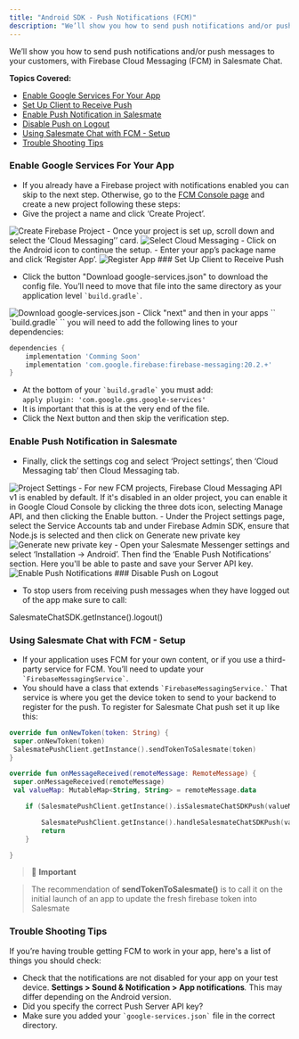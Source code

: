 ```yaml
---
title: "Android SDK - Push Notifications (FCM)"
description: "We’ll show you how to send push notifications and/or push messages to your customers, with Firebase Cloud Messaging (FCM) in Salesmate Chat...."
---
```


We’ll show you how to send push notifications and/or push messages to your customers, with Firebase Cloud Messaging (FCM) in Salesmate Chat.

**Topics Covered:**

- [Enable Google Services For Your App](https://support.salesmate.io/hc/en-us/articles/9810725938713-Android-SDK-Push-Notifications-FCM#temp:C:Hdf274a09f32dda350e9c7d8ce6b)
- [Set Up Client to Receive Push](https://support.salesmate.io/hc/en-us/articles/9810725938713-Android-SDK-Push-Notifications-FCM#temp:C:Hdf105336643e4c710fc7db18837)
- [Enable Push Notification in Salesmate](https://support.salesmate.io/hc/en-us/articles/9810725938713-Android-SDK-Push-Notifications-FCM#temp:C:Hdfdff5e7d9277838de9534055f7)
- [Disable Push on Logout](https://support.salesmate.io/hc/en-us/articles/9810725938713-Android-SDK-Push-Notifications-FCM#temp:C:Hdfcf162d0c2f19ca08d926aaadf)
- [Using Salesmate Chat with FCM - Setup](https://support.salesmate.io/hc/en-us/articles/9810725938713-Android-SDK-Push-Notifications-FCM#temp:C:Hdf7d57fd7ed010ec458a515a98d)
- [Trouble Shooting Tips](https://support.salesmate.io/hc/en-us/articles/9810725938713-Android-SDK-Push-Notifications-FCM#temp:C:Hdf47dd567d93b1a06ae99a02db5)

### Enable Google Services For Your App

- If you already have a Firebase project with notifications enabled you can skip to the next step. Otherwise, go to the [FCM Console page](https://console.firebase.google.com/) and create a new project following these steps:
- Give the project a name and click ‘Create Project’.

<img src="images/008-create-firebase-project-10009268287641.png" alt="Create Firebase Project" />
- Once your project is set up, scroll down and select the ‘Cloud Messaging’’ card.

<img src="images/009-select-cloud-messaging-10009252534297.png" alt="Select Cloud Messaging" />
- Click on the Android icon to continue the setup.
- Enter your app’s package name and click ‘Register App’.

<img src="images/010-register-app-10009307437977.png" alt="Register App" />
### Set Up Client to Receive Push

- Click the button "Download google-services.json" to download the config file. You’ll need to move that file into the same directory as your application level `` `build.gradle` ``.

<img src="images/011-download-google-servicesjson-10009307097753.png" alt="Download google-services.json" />
- Click "next" and then in your apps `` `build.gradle` `` you will need to add the following lines to your dependencies:

```gradle
dependencies {
    implementation 'Comming Soon'
    implementation 'com.google.firebase:firebase-messaging:20.2.+'
}
```

- At the bottom of your `` `build.gradle` `` you must add:  
  `apply plugin: 'com.google.gms.google-services'`
- It is important that this is at the very end of the file.
- Click the Next button and then skip the verification step.

### Enable Push Notification in Salesmate

- Finally, click the settings cog and select ‘Project settings’, then ‘Cloud Messaging tab’ then Cloud Messaging tab.

<img src="images/012-project-settings-35524153104025.png" alt="Project Settings" />
- For new FCM projects, Firebase Cloud Messaging API v1 is enabled by default. If it's disabled in an older project, you can enable it in Google Cloud Console by clicking the three dots icon, selecting Manage API, and then clicking the Enable button.
- Under the Project settings page, select the Service Accounts tab and under Firebase Admin SDK, ensure that Node.js is selected and then click on Generate new private key

<img src="images/013-generate-new-private-key-35524136173337.png" alt="Generate new private key" />
- Open your Salesmate Messenger settings and select ‘Installation → Android’. Then find the ‘Enable Push Notifications’ section. Here you'll be able to paste and save your Server API key.

<img src="images/014-enable-push-notifications-35523620113305.png" alt="Enable Push Notifications" />
### Disable Push on Logout

- To stop users from receiving push messages when they have logged out of the app make sure to call:

SalesmateChatSDK.getInstance().logout()

### Using Salesmate Chat with FCM - Setup

- If your application uses FCM for your own content, or if you use a third-party service for FCM. You’ll need to update your `` `FirebaseMessagingService` ``.
- You should have a class that extends `` `FirebaseMessagingService.` `` That service is where you get the device token to send to your backend to register for the push. To register for Salesmate Chat push set it up like this:

```kotlin
override fun onNewToken(token: String) {
 super.onNewToken(token)
 SalesmatePushClient.getInstance().sendTokenToSalesmate(token)
}

override fun onMessageReceived(remoteMessage: RemoteMessage) {
 super.onMessageReceived(remoteMessage)
 val valueMap: MutableMap<String, String> = remoteMessage.data

    if (SalesmatePushClient.getInstance().isSalesmateChatSDKPush(valueMap)) {

        SalesmatePushClient.getInstance().handleSalesmateChatSDKPush(valueMap)
        return
    }

}
```

> 📘 **Important**

> The recommendation of **sendTokenToSalesmate()** is to call it on the initial launch of an app to update the fresh firebase token into Salesmate

### Trouble Shooting Tips

If you’re having trouble getting FCM to work in your app, here's a list of things you should check:

- Check that the notifications are not disabled for your app on your test device. **Settings > Sound & Notification > App notifications**_._ This may differ depending on the Android version.
- Did you specify the correct Push Server API key?
- Make sure you added your `` `google-services.json` `` file in the correct directory.

```

```
